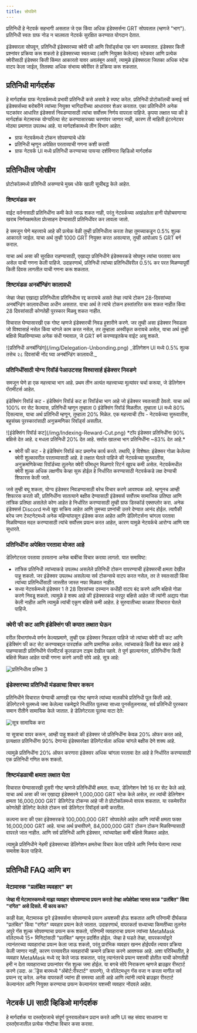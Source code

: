 ```yaml
---
title: सोपविणे
---
```


प्रतिनिधी हे नेटवर्क सहभागी असतात जे एक किंवा अधिक इंडेक्सर्सना GRT सोपवतात (म्हणजे "भाग"). प्रतिनिधी स्वतः ग्राफ नोड न चालवता नेटवर्क सुरक्षित करण्यात योगदान देतात.

इंडेक्सरला सोपवून, प्रतिनिधी इंडेक्सरच्या क्वेरी फी आणि रिवॉर्ड्सचा एक भाग कमावतात. इंडेक्सर किती प्रश्नांवर प्रक्रिया करू शकतो हे इंडेक्सरच्या स्वतःच्या (आणि नियुक्त केलेल्या) स्टेकवर आणि प्रत्येक क्वेरीसाठी इंडेक्सर किती किंमत आकारतो यावर अवलंबून असते, त्यामुळे इंडेक्सरला जितका अधिक स्टेक वाटप केला जाईल, तितक्या अधिक संभाव्य क्वेरींवर ते प्रक्रिया करू शकतात.

## प्रतिनिधी मार्गदर्शक

हे मार्गदर्शक ग्राफ नेटवर्कमध्ये प्रभावी प्रतिनिधी कसे असावे हे स्पष्ट करेल. प्रतिनिधी प्रोटोकॉलची कमाई सर्व इंडेक्सर्सच्या बरोबरीने त्यांच्या नियुक्त भागिदारीच्या आधारावर शेअर करतात. एका प्रतिनिधीने अनेक घटकांवर आधारित इंडेक्सर्स निवडण्यासाठी त्यांचा सर्वोत्तम निर्णय वापरला पाहिजे. कृपया लक्षात घ्या की हे मार्गदर्शक मेटामास्क योग्यरित्या सेट करण्यासारख्या चरणांवर जाणार नाही, कारण ती माहिती इंटरनेटवर मोठ्या प्रमाणात उपलब्ध आहे. या मार्गदर्शकामध्ये तीन विभाग आहेत:

- ग्राफ नेटवर्कमध्ये टोकन सोपवण्याचे धोके
- प्रतिनिधी म्हणून अपेक्षित परताव्याची गणना कशी करावी
- ग्राफ नेटवर्क UI मध्‍ये प्रतिनिधी करण्‍याच्‍या पायर्‍या दर्शविणारा व्हिडिओ मार्गदर्शक

## प्रतिनिधीत्व जोखीम

प्रोटोकॉलमध्ये प्रतिनिधी असण्याचे मुख्य धोके खाली सूचीबद्ध केले आहेत.

### शिष्टमंडळ कर

वाईट वर्तनासाठी प्रतिनिधींना कमी केले जाऊ शकत नाही, परंतु नेटवर्कच्या अखंडतेला हानी पोहोचवणाऱ्या खराब निर्णयक्षमतेला प्रोत्साहन देण्यासाठी प्रतिनिधींवर कर लावला जातो.

हे समजून घेणे महत्त्वाचे आहे की प्रत्येक वेळी तुम्ही प्रतिनिधीत्व करता तेव्हा तुमच्याकडून 0.5% शुल्क आकारले जाईल. याचा अर्थ तुम्ही 1000 GRT नियुक्त करत असल्यास, तुम्ही आपोआप 5 GRT बर्न कराल.

याचा अर्थ असा की सुरक्षित राहण्यासाठी, एखाद्या प्रतिनिधीने इंडेक्सरकडे सोपवून त्यांचा परतावा काय असेल याची गणना केली पाहिजे. उदाहरणार्थ, प्रतिनिधी त्यांच्या प्रतिनिधींवरील 0.5% कर परत मिळण्यापूर्वी किती दिवस लागतील याची गणना करू शकतात.

### शिष्टमंडळ अनबॉन्डिंग कालावधी

जेव्हा जेव्हा एखाद्या प्रतिनिधीला प्रतिनिधीत्व रद्द करायचे असते तेव्हा त्यांचे टोकन 28-दिवसांच्या अनबॉन्डिंग कालावधीच्या अधीन असतात. याचा अर्थ ते त्यांचे टोकन हस्तांतरित करू शकत नाहीत किंवा 28 दिवसांसाठी कोणतेही पुरस्कार मिळवू शकत नाहीत.

विचारात घेण्यासारखी एक गोष्ट म्हणजे इंडेक्सरची निवड हुशारीने करणे. जर तुम्ही असा इंडेक्सर निवडला जो विश्वासार्ह नसेल किंवा चांगले काम करत नसेल, तर तुम्हाला अस्वीकृत करायचे असेल, याचा अर्थ तुम्ही बक्षिसे मिळविण्याच्या अनेक संधी गमावाल, जे GRT बर्न करण्याइतकेच वाईट असू शकते.

<div sx={{ mx: 'auto', maxWidth: '400px' }}>
  ![प्रतिनिधी अनबॉन्डिंग](/img/Delegation-Unbonding.png) _डेलिगेशन UI मध्ये 0.5% शुल्क तसेच २८ दिवसांची नोंद घ्या
   अनबॉन्डिंग कालावधी._
</div>

### प्रतिनिधींसाठी योग्य रिवॉर्ड पेआउटसह विश्वासार्ह इंडेक्सर निवडणे

समजून घेणे हा एक महत्त्वाचा भाग आहे. प्रथम तीन अत्यंत महत्त्वाच्या मूल्यांवर चर्चा करूया, जे डेलिगेशन पॅरामीटर्स आहेत.

इंडेक्सिंग रिवॉर्ड कट - इंडेक्सिंग रिवॉर्ड कट हा रिवॉर्डचा भाग आहे जो इंडेक्सर स्वतःसाठी ठेवतो. याचा अर्थ 100% वर सेट केल्यास, प्रतिनिधी म्हणून तुम्हाला 0 इंडेक्सिंग रिवॉर्ड मिळतील. तुम्हाला UI मध्ये 80% दिसल्यास, याचा अर्थ प्रतिनिधी म्हणून, तुम्हाला 20% मिळेल. एक महत्त्वाची टीप - नेटवर्कच्या सुरूवातीस, बहुसंख्य पुरस्कारांसाठी अनुक्रमणिका रिवॉर्ड्स असतील.

<div sx={{ mx: 'auto', maxWidth: '700px' }}>
  ![इंडेक्सिंग रिवॉर्ड कट](/img/Indexing-Reward-Cut.png) *टॉप इंडेक्सर प्रतिनिधींना 90% बक्षिसे देत आहे. द
   मधला प्रतिनिधी 20% देत आहे. सर्वात खालचा भाग प्रतिनिधींना ~83% देत आहे.*
</div>

- क्वेरी फी कट - हे इंडेक्सिंग रिवॉर्ड कट प्रमाणेच कार्य करते. तथापि, हे विशेषत: इंडेक्सर गोळा केलेल्या क्वेरी शुल्कावरील परताव्यासाठी आहे. हे लक्षात घेतले पाहिजे की नेटवर्कच्या सुरूवातीस, अनुक्रमणिकेच्या रिवॉर्डच्या तुलनेत क्वेरी फीमधून मिळणारे रिटर्न खूपच कमी असेल. नेटवर्कमधील क्वेरी शुल्क अधिक लक्षणीय केव्हा सुरू होईल हे निर्धारित करण्यासाठी नेटवर्ककडे लक्ष देण्याची शिफारस केली जाते.

जसे तुम्ही बघू शकता, योग्य इंडेक्सर निवडण्यासाठी बरेच विचार करणे आवश्यक आहे. म्हणूनच आम्ही शिफारस करतो की, प्रतिनिधींना सातत्याने बक्षीस देण्यासाठी इंडेक्सर्स सर्वोत्तम सामाजिक प्रतिष्ठा आणि तांत्रिक प्रतिष्ठा असलेले कोण आहेत हे निर्धारित करण्यासाठी तुम्ही ग्राफ डिस्कॉर्ड एक्सप्लोर करा. अनेक इंडेक्सर्स Discord मध्ये खूप सक्रिय आहेत आणि तुमच्या प्रश्नांची उत्तरे देण्यात आनंद होईल. त्यापैकी बरेच जण टेस्टनेटमध्ये अनेक महिन्यांपासून इंडेक्स करत आहेत आणि डेलिगेटर्सना चांगला परतावा मिळविण्यात मदत करण्यासाठी त्यांचे सर्वोत्तम प्रयत्न करत आहेत, कारण यामुळे नेटवर्कचे आरोग्य आणि यश सुधारते.

### प्रतिनिधींना अपेक्षित परतावा मोजत आहे

डेलिगेटरला परतावा ठरवताना अनेक बाबींचा विचार करावा लागतो. यात समाविष्ट:

- तांत्रिक प्रतिनिधी त्यांच्याकडे उपलब्ध असलेले प्रतिनिधी टोकन वापरण्याची इंडेक्सरची क्षमता देखील पाहू शकतो. जर इंडेक्सर उपलब्ध असलेल्या सर्व टोकन्सचे वाटप करत नसेल, तर ते स्वतःसाठी किंवा त्यांच्या प्रतिनिधींसाठी जास्तीत जास्त नफा मिळवत नाहीत.
- सध्या नेटवर्कमध्ये इंडेक्सर 1 ते 28 दिवसांच्या दरम्यान कधीही वाटप बंद करणे आणि बक्षिसे गोळा करणे निवडू शकतो. त्यामुळे हे शक्य आहे की इंडेक्सरकडे भरपूर बक्षिसे आहेत जी त्यांनी अद्याप गोळा केली नाहीत आणि त्यामुळे त्यांची एकूण बक्षिसे कमी आहेत. हे सुरुवातीच्या काळात विचारात घेतले पाहिजे.

### क्वेरी फी कट आणि इंडेक्सिंग फी कपात लक्षात घेऊन

वरील विभागांमध्ये वर्णन केल्याप्रमाणे, तुम्ही एक इंडेक्सर निवडला पाहिजे जो त्यांच्या क्वेरी फी कट आणि इंडेक्सिंग फी कट सेट करण्याबद्दल पारदर्शक आणि प्रामाणिक असेल. त्यांच्याकडे किती वेळ बफर आहे हे पाहण्यासाठी प्रतिनिधीने पॅरामीटर्स कूलडाउन टाइम देखील पहावे. ते पूर्ण झाल्यानंतर, प्रतिनिधींना किती बक्षिसे मिळत आहेत याची गणना करणे अगदी सोपे आहे. सूत्र आहे:

![प्रतिनिधीत्व प्रतिमा 3](/img/Delegation-Reward-Formula.png)

### इंडेक्सरच्या प्रतिनिधी मंडळाचा विचार करून

प्रतिनिधीने विचारात घेण्याची आणखी एक गोष्ट म्हणजे त्यांच्या मालकीचे प्रतिनिधी पूल किती आहे. डेलिगेटरने पूलमध्ये जमा केलेल्या रकमेद्वारे निर्धारित पूलच्या साध्या पुनर्संतुलनासह, सर्व प्रतिनिधी पुरस्कार समान रीतीने सामायिक केले जातात. हे डेलिगेटरला पूलचा वाटा देते:

![सूत्र सामायिक करा](/img/Share-Forumla.png)

या सूत्राचा वापर करून, आम्ही पाहू शकतो की इंडेक्सर जो प्रतिनिधींना केवळ 20% ऑफर करत आहे, प्रत्यक्षात प्रतिनिधींना 90% देणाऱ्या इंडेक्सरपेक्षा डेलिगेटर्सला अधिक चांगले बक्षीस देणे शक्य आहे.

त्यामुळे प्रतिनिधींना 20% ऑफर करणारा इंडेक्सर अधिक चांगला परतावा देत आहे हे निर्धारित करण्यासाठी एक प्रतिनिधी गणित करू शकतो.

### शिष्टमंडळाची क्षमता लक्षात घेता

विचारात घेण्यासारखी दुसरी गोष्ट म्हणजे प्रतिनिधींची क्षमता. सध्या, डेलिगेशन रेशो 16 वर सेट केले आहे. याचा अर्थ असा की जर एखाद्या इंडेक्सरने 1,000,000 GRT स्टेक केले असेल, तर त्यांची डेलिगेशन क्षमता 16,000,000 GRT डेलिगेटेड टोकन्स आहे जी ते प्रोटोकॉलमध्ये वापरू शकतात. या रकमेवरील कोणतेही डेलिगेट केलेले टोकन सर्व डेलिगेटर रिवॉर्ड्स कमी करतील.

कल्पना करा की एका इंडेक्सरकडे 100,000,000 GRT सोपवलेले आहेत आणि त्यांची क्षमता फक्त 16,000,000 GRT आहे. याचा अर्थ प्रभावीपणे, 84,000,000 GRT टोकन टोकन मिळविण्यासाठी वापरले जात नाहीत. आणि सर्व प्रतिनिधी आणि इंडेक्सर, त्यांच्यापेक्षा कमी बक्षिसे मिळवत आहेत.

त्यामुळे प्रतिनिधीने नेहमी इंडेक्सरच्या डेलिगेशन क्षमतेचा विचार केला पाहिजे आणि निर्णय घेताना त्याचा समावेश केला पाहिजे.

## प्रतिनिधी FAQ आणि बग

### मेटामास्क "प्रलंबित व्यवहार" बग

**जेव्हा मी मेटामास्कमध्ये माझा व्यवहार सोपवण्याचा प्रयत्न करतो तेव्हा अपेक्षेपेक्षा जास्त काळ "प्रलंबित" किंवा "रांगेत" असे दिसते. मी काय करू?**

काही वेळा, मेटामास्क द्वारे इंडेक्सर्सना सोपवण्याचे प्रयत्न अयशस्वी होऊ शकतात आणि परिणामी दीर्घकाळ "प्रलंबित" किंवा "रांगेत" व्यवहार प्रयत्न केले जातात. उदाहरणार्थ, वापरकर्ता सध्याच्या किमतींच्या तुलनेत अपुरे गॅस शुल्क सोपवण्याचा प्रयत्न करू शकतो, परिणामी व्यवहाराचा प्रयत्न त्यांच्या MetaMask वॉलेटमध्ये 15+ मिनिटांसाठी "प्रलंबित" म्हणून प्रदर्शित होईल. जेव्हा हे घडते तेव्हा, वापरकर्त्याद्वारे त्यानंतरच्या व्यवहारांचा प्रयत्न केला जाऊ शकतो, परंतु प्रारंभिक व्यवहार खनन होईपर्यंत त्यावर प्रक्रिया केली जाणार नाही, कारण पत्त्यावरील व्यवहारांची क्रमाने प्रक्रिया करणे आवश्यक आहे. अशा परिस्थितीत, हे व्यवहार MetaMask मध्ये रद्द केले जाऊ शकतात, परंतु त्यानंतरचे प्रयत्न यशस्वी होतील याची कोणतीही हमी न देता व्यवहाराच्या प्रयत्नांवर गॅस शुल्क जमा होईल. या बगचे सोपे निराकरण म्हणजे ब्राउझर रीस्टार्ट करणे (उदा. अॅड्रेस बारमध्ये "अ‍ॅबोर्ट:रीस्टार्ट" वापरणे), जे वॉलेटमधून गॅस वजा न करता मागील सर्व प्रयत्न रद्द करेल. अनेक वापरकर्ते ज्यांना ही समस्या आली आहे आणि त्यांनी त्यांचे ब्राउझर रीस्टार्ट केल्यानंतर आणि नियुक्त करण्याचा प्रयत्न केल्यानंतर यशस्वी व्यवहार नोंदवले आहेत.

## नेटवर्क UI साठी व्हिडिओ मार्गदर्शक

हे मार्गदर्शक या दस्तऐवजाचे संपूर्ण पुनरावलोकन प्रदान करते आणि UI सह संवाद साधताना या दस्तऐवजातील प्रत्येक गोष्टीचा विचार कसा करावा.

<VideoEmbed youtube="2G7S2gdURdc" />
